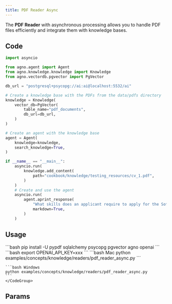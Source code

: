 ```yaml
---
title: PDF Reader Async
---
```


The **PDF Reader** with asynchronous processing allows you to handle PDF files efficiently and integrate them with knowledge bases.

## Code

```python examples/concepts/knowledge/readers/pdf_reader_async.py
import asyncio

from agno.agent import Agent
from agno.knowledge.knowledge import Knowledge
from agno.vectordb.pgvector import PgVector

db_url = "postgresql+psycopg://ai:ai@localhost:5532/ai"

# Create a knowledge base with the PDFs from the data/pdfs directory
knowledge = Knowledge(
    vector_db=PgVector(
        table_name="pdf_documents",
        db_url=db_url,
    )
)

# Create an agent with the knowledge base
agent = Agent(
    knowledge=knowledge,
    search_knowledge=True,
)

if __name__ == "__main__":
    asyncio.run(
        knowledge.add_content(
            path="cookbook/knowledge/testing_resources/cv_1.pdf",
        )
    )
    # Create and use the agent
    asyncio.run(
        agent.aprint_response(
            "What skills does an applicant require to apply for the Software Engineer position?",
            markdown=True,
        )
    )
```

## Usage

<Steps>
  <Snippet file="create-venv-step.mdx" />

  <Step title="Install libraries">
    ```bash
    pip install -U pypdf sqlalchemy psycopg pgvector agno openai  
    ```
  </Step>

  <Step title="Set environment variables">
    ```bash
    export OPENAI_API_KEY=xxx
    ```
  </Step>

  <Snippet file="run-pgvector-step.mdx" />

  <Step title="Run Agent">
    <CodeGroup>
    ```bash Mac
    python examples/concepts/knowledge/readers/pdf_reader_async.py
    ```

    ```bash Windows
    python examples/concepts/knowledge/readers/pdf_reader_async.py
    ```
    </CodeGroup>
  </Step>
</Steps>

## Params

<Snippet file="pdf-reader-reference.mdx" />